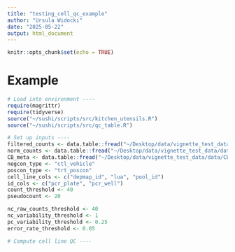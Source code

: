 ```yaml
---
title: "testing_cell_qc_example"
author: "Ursula Widocki"
date: "2025-05-22"
output: html_document
---
```


```r
knitr::opts_chunk$set(echo = TRUE)
```

# Example
```r
# Load into environment ----
require(magrittr)
require(tidyverse)
source("~/sushi/scripts/src/kitchen_utensils.R")
source("~/sushi/scripts/src/qc_table.R")

# Set up inputs ----
filtered_counts <- data.table::fread("~/Desktop/data/vignette_test_data/filtered_counts.csv")
norm_counts <- data.table::fread("~/Desktop/data/vignette_test_data/data/normalized_counts.csv")
CB_meta <- data.table::fread("~/Desktop/data/vignette_test_data/data/CB_meta.csv")
negcon_type <- "ctl_vehicle"
poscon_type <- "trt_poscon"
cell_line_cols <- c("depmap_id", "lua", "pool_id")
id_cols <- c("pcr_plate", "pcr_well")
count_threshold <- 40
pseudocount <- 20

nc_raw_counts_threshold <- 40
nc_variability_threshold <- 1
pc_variability_threshold <- 0.25
error_rate_threshold <- 0.05

# Compute cell line QC ----


```



